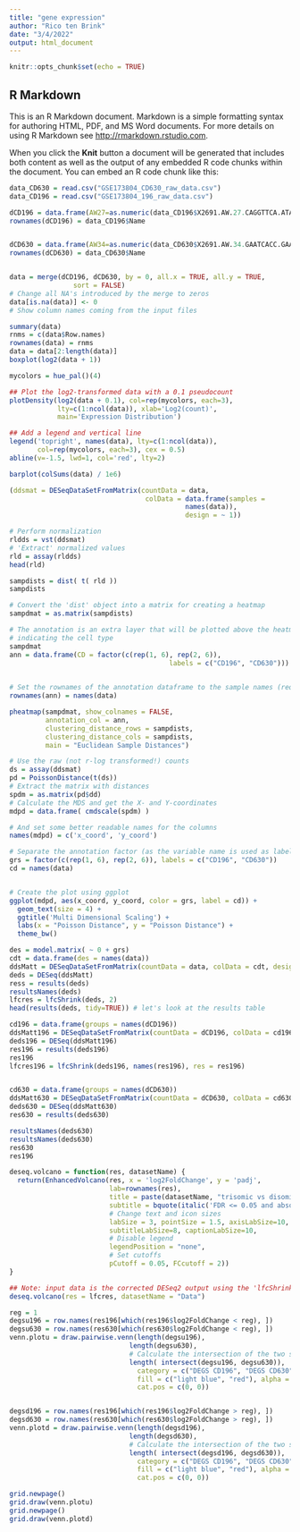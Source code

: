 ```yaml
---
title: "gene expression"
author: "Rico ten Brink"
date: "3/4/2022"
output: html_document
---
```


```r
knitr::opts_chunk$set(echo = TRUE)
```

## R Markdown

This is an R Markdown document. Markdown is a simple formatting syntax for authoring HTML, PDF, and MS Word documents. For more details on using R Markdown see <http://rmarkdown.rstudio.com>.

When you click the **Knit** button a document will be generated that includes both content as well as the output of any embedded R code chunks within the document. You can embed an R code chunk like this:

```r
data_CD630 = read.csv("GSE173804_CD630_raw_data.csv")
data_CD196 = read.csv("GSE173804_196_raw_data.csv")
```

```r


dCD196 = data.frame(AW27=as.numeric(data_CD196$X2691.AW.27.CAGGTTCA.ATAACGCC_S01_L001_R1_001...Total.counts), AW28=as.numeric(data_CD196$X2691.AW.28.GAACGAAG.GAATCACC_S01_L001_R1_001...Total.counts), AW30=as.numeric(data_CD196$X2691.AW.30.CATGAGCA.GATCTTGC_S01_L001_R1_001...Total.counts), AW29=as.numeric(data_CD196$X2691.AW.29.CTCAGAAG.GGCAAGTT_S01_L001_R1_001....Total.counts), AW31=as.numeric(data_CD196$X2691.AW.31.GACGAACT.CAATGCGA_S01_L001_R1_001...Total.counts), AW32=as.numeric(data_CD196$X2691.AW.32.AGACGCTA.GGTGTACA_S01_L001_R1_001...Total.counts))
rownames(dCD196) = data_CD196$Name


dCD630 = data.frame(AW34=as.numeric(data_CD630$X2691.AW.34.GAATCACC.GAACGAAG_S01_L001_R1_001...Total.counts), AW33=as.numeric(data_CD630$X2691.AW.33.ATAACGCC.CAGGTTCA_S01_L001_R1_001...Total.counts), AW35=as.numeric(data_CD630$X2691.AW.35.GGCAAGTT.CTCAGAAG_S01_L001_R1_001...Total.counts), AW36=as.numeric(data_CD630$X2691.AW.36.GATCTTGC.CATGAGCA_S01_L001_R1_001..Total.counts), AW37=as.numeric(data_CD630$X2691.AW.37.CAATGCGA.GACGAACT_S01_L001_R1_001...Total.counts), AW38=as.numeric(data_CD630$X2691.AW.38.GGTGTACA.AGACGCTA_S01_L001_R1_001...Total.counts))
rownames(dCD630) = data_CD630$Name


data = merge(dCD196, dCD630, by = 0, all.x = TRUE, all.y = TRUE,
                sort = FALSE)
# Change all NA's introduced by the merge to zeros
data[is.na(data)] <- 0
# Show column names coming from the input files

summary(data)
rnms = c(data$Row.names)
rownames(data) = rnms
data = data[2:length(data)]
boxplot(log2(data + 1))

```
```r

mycolors = hue_pal()(4)

## Plot the log2-transformed data with a 0.1 pseudocount
plotDensity(log2(data + 0.1), col=rep(mycolors, each=3),
            lty=c(1:ncol(data)), xlab='Log2(count)',
            main='Expression Distribution')

## Add a legend and vertical line
legend('topright', names(data), lty=c(1:ncol(data)),
       col=rep(mycolors, each=3), cex = 0.5)
abline(v=-1.5, lwd=1, col='red', lty=2)
```


```r
barplot(colSums(data) / 1e6)
```

```r
(ddsmat = DESeqDataSetFromMatrix(countData = data,
                                  colData = data.frame(samples =
                                            names(data)),
                                            design = ~ 1))

```

```r
# Perform normalization
rldds = vst(ddsmat)
# 'Extract' normalized values
rld = assay(rldds)
head(rld)
```


```r
sampdists = dist( t( rld ))
sampdists
```

```r
# Convert the 'dist' object into a matrix for creating a heatmap
sampdmat = as.matrix(sampdists)

# The annotation is an extra layer that will be plotted above the heatmap columns
# indicating the cell type
sampdmat
ann = data.frame(CD = factor(c(rep(1, 6), rep(2, 6)), 
                                        labels = c("CD196", "CD630")))
   

# Set the rownames of the annotation dataframe to the sample names (required)
rownames(ann) = names(data)

pheatmap(sampdmat, show_colnames = FALSE,
         annotation_col = ann,
         clustering_distance_rows = sampdists,
         clustering_distance_cols = sampdists,
         main = "Euclidean Sample Distances")
```


```r
# Use the raw (not r-log transformed!) counts
ds = assay(ddsmat)
pd = PoissonDistance(t(ds))
# Extract the matrix with distances
spdm = as.matrix(pd$dd)
# Calculate the MDS and get the X- and Y-coordinates
mdpd = data.frame( cmdscale(spdm) )

# And set some better readable names for the columns
names(mdpd) = c('x_coord', 'y_coord')
```


```r
# Separate the annotation factor (as the variable name is used as label)
grs = factor(c(rep(1, 6), rep(2, 6)), labels = c("CD196", "CD630"))
cd = names(data)


# Create the plot using ggplot
ggplot(mdpd, aes(x_coord, y_coord, color = grs, label = cd)) + 
  geom_text(size = 4) +
  ggtitle('Multi Dimensional Scaling') +
  labs(x = "Poisson Distance", y = "Poisson Distance") +
  theme_bw()

```


```r
des = model.matrix( ~ 0 + grs)
cdt = data.frame(des = names(data))
ddsMatt = DESeqDataSetFromMatrix(countData = data, colData = cdt, design = des)
deds = DESeq(ddsMatt)
ress = results(deds)
resultsNames(deds)
lfcres = lfcShrink(deds, 2)
head(results(deds, tidy=TRUE)) # let's look at the results table
```

```r
cd196 = data.frame(groups = names(dCD196))
ddsMatt196 = DESeqDataSetFromMatrix(countData = dCD196, colData = cd196, design = ~1)
deds196 = DESeq(ddsMatt196)
res196 = results(deds196)
res196
lfcres196 = lfcShrink(deds196, names(res196), res = res196)


cd630 = data.frame(groups = names(dCD630))
ddsMatt630 = DESeqDataSetFromMatrix(countData = dCD630, colData = cd630, design = ~1)
deds630 = DESeq(ddsMatt630)
res630 = results(deds630)

resultsNames(deds630)
resultsNames(deds630)
res630
res196

```


```r
deseq.volcano = function(res, datasetName) {
  return(EnhancedVolcano(res, x = 'log2FoldChange', y = 'padj',
                         lab=rownames(res),
                         title = paste(datasetName, "trisomic vs disomic"),
                         subtitle = bquote(italic('FDR <= 0.05 and absolute FC >= 2')),
                         # Change text and icon sizes
                         labSize = 3, pointSize = 1.5, axisLabSize=10, titleLabSize=12,
                         subtitleLabSize=8, captionLabSize=10,
                         # Disable legend
                         legendPosition = "none",
                         # Set cutoffs
                         pCutoff = 0.05, FCcutoff = 2))
}

## Note: input data is the corrected DESeq2 output using the 'lfcShrink' function (see chapter 4)
deseq.volcano(res = lfcres, datasetName = "Data")
```




```r
reg = 1
degsu196 = row.names(res196[which(res196$log2FoldChange < reg), ])
degsu630 = row.names(res630[which(res630$log2FoldChange < reg), ])
venn.plotu = draw.pairwise.venn(length(degsu196),
                              length(degsu630),
                              # Calculate the intersection of the two sets
                              length( intersect(degsu196, degsu630)),
                                category = c("DEGS CD196", "DEGS CD630"), scaled = F,
                                fill = c("light blue", "red"), alpha = rep(0.5, 2),
                                cat.pos = c(0, 0))


degsd196 = row.names(res196[which(res196$log2FoldChange > reg), ])
degsd630 = row.names(res630[which(res630$log2FoldChange > reg), ])
venn.plotd = draw.pairwise.venn(length(degsd196),
                              length(degsd630),
                              # Calculate the intersection of the two sets
                              length( intersect(degsd196, degsd630)),
                                category = c("DEGS CD196", "DEGS CD630"), scaled = F,
                                fill = c("light blue", "red"), alpha = rep(0.5, 2),
                                cat.pos = c(0, 0))

grid.newpage()
grid.draw(venn.plotu)
grid.newpage()
grid.draw(venn.plotd)

```


